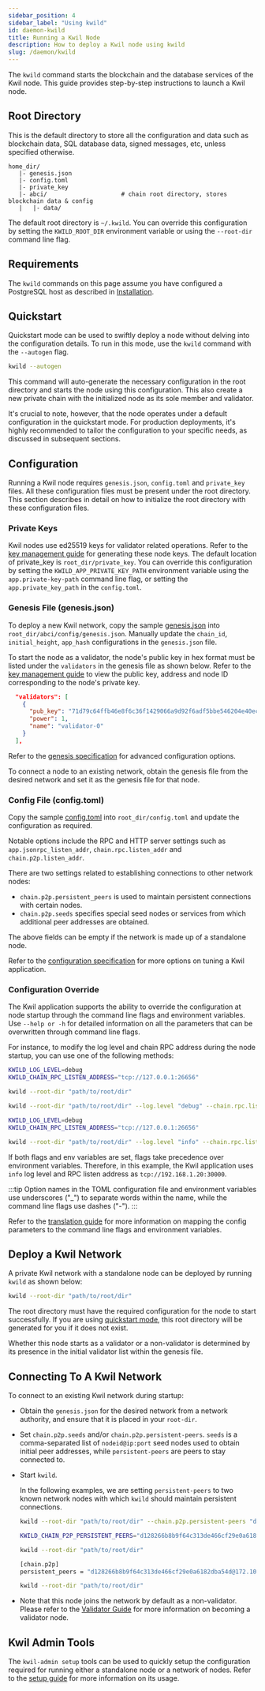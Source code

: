 ```yaml
---
sidebar_position: 4
sidebar_label: "Using kwild"
id: daemon-kwild
title: Running a Kwil Node
description: How to deploy a Kwil node using kwild
slug: /daemon/kwild
---
```


The `kwild` command starts the blockchain and the database services of the Kwil node. This guide provides step-by-step instructions to launch a Kwil node.

## Root Directory

This is the default directory to store all the configuration and data such as blockchain data, SQL database data, signed messages, etc, unless specified otherwise.

```text
home_dir/
   |- genesis.json 
   |- config.toml
   |- private_key         
   |- abci/                     # chain root directory, stores blockchain data & config
   |   |- data/ 
```

The default root directory is `~/.kwild`. You can override this configuration by setting the `KWILD_ROOT_DIR` environment variable or using the `--root-dir` command line flag.

## Requirements

The `kwild` commands on this page assume you have configured a PostgreSQL host
as described in [Installation](/docs/daemon/installation).

## Quickstart

Quickstart mode can be used to swiftly deploy a node without delving into the configuration details.  To run in this mode, use the `kwild` command with the `--autogen` flag.

```bash
kwild --autogen
```

This command will auto-generate the necessary configuration in the root directory and starts the node using this configuration. This also create a new private chain with the initialized node as its sole member and validator.

It's crucial to note, however, that the node operates under a default configuration in the quickstart mode. For production deployments, it's highly recommended to tailor the configuration to your specific needs, as discussed in subsequent sections.

## Configuration

Running a Kwil node requires `genesis.json`, `config.toml` and `private_key` files. All these configuration files must be present under the root directory. This section describes in detail on how to initialize the root directory with these configuration files.

### Private Keys

Kwil nodes use ed25519 keys for validator related operations. Refer to the [key management guide](/docs/admin/keys#generation) for generating these node keys. The default location of private_key is `root_dir/private_key`. You can override this configuration by setting the `KWILD_APP_PRIVATE_KEY_PATH` environment variable using the `app.private-key-path` command line flag, or
setting the `app.private_key_path` in the `config.toml`.

### Genesis File (genesis.json)

To deploy a new Kwil network, copy the sample [genesis.json](/docs/daemon/config/genesis#complete-genesis-configuration) into `root_dir/abci/config/genesis.json`. Manually update the `chain_id`, `initial_height`, `app_hash` configurations in the `genesis.json` file.

To start the node as a validator, the node's public key in hex format must be listed under the `validators` in the genesis file as shown below. Refer to the [key management guide](/docs/admin/keys#key-information) to view the public key, address and node ID corresponding to the node's private key.

```json title="Genesis Validators"
  "validators": [
    {
      "pub_key": "71d79c64ffb46e8f6c36f1429066a9d92f6adf5bbe546204e40ec5559478b6aa",
      "power": 1,
      "name": "validator-0"
    }
  ],
```

Refer to the [genesis specification](/docs/daemon/config/genesis#advanced-configurations) for advanced configuration options.

To connect a node to an existing network, obtain the genesis file from the desired network and set it as the genesis file for that node.

### Config File (config.toml)

Copy the sample [config.toml](/docs/daemon/config/settings#sample-configtoml) into `root_dir/config.toml` and update the configuration as required.

Notable options include the RPC and HTTP server settings such as `app.jsonrpc_listen_addr`, `chain.rpc.listen_addr` and `chain.p2p.listen_addr`.

There are two settings related to establishing connections to other network nodes:

- `chain.p2p.persistent_peers` is used to maintain persistent connections with certain nodes.
- `chain.p2p.seeds` specifies special seed nodes or services from which additional peer addresses are obtained.

The above fields can be empty if the network is made up of a standalone node.

Refer to the [configuration specification](/docs/daemon/config/settings) for more options on tuning a Kwil application.

### Configuration Override

The Kwil application supports the ability to override the configuration at node startup through the command line flags and environment variables.
Use `--help or -h` for detailed information on all the parameters that can be overwritten through command line flags.

For instance, to modify the log level and chain RPC address during the node startup, you can use one of the following methods:

```bash title="Environment variable"
KWILD_LOG_LEVEL=debug
KWILD_CHAIN_RPC_LISTEN_ADDRESS="tcp://127.0.0.1:26656"

kwild --root-dir "path/to/root/dir"
```

```bash title="Command line flags"
kwild --root-dir "path/to/root/dir" --log.level "debug" --chain.rpc.listen-addr "tcp://127.0.0.1:26656"
```

```bash title="Both environment and command line flags"
KWILD_LOG_LEVEL=debug
KWILD_CHAIN_RPC_LISTEN_ADDRESS="tcp://127.0.0.1:26656"

kwild --root-dir "path/to/root/dir" --log.level "info" --chain.rpc.listen-addr "tcp://192.168.1.20:30000"
```

If both flags and env variables are set, flags take precedence over environment variables. Therefore, in this example, the Kwil application uses `info` log level and RPC listen address as `tcp://192.168.1.20:30000`.

:::tip
Option names in the TOML configuration file and environment variables use underscores ("_") to separate words within the name, while the command line flags use dashes ("-").
:::

Refer to the [translation guide](/docs/daemon/config/settings#config-override) for more information on mapping the config parameters to the command line flags and environment variables.

## Deploy a Kwil Network

A private Kwil network with a standalone node can be deployed by running `kwild` as shown below:

```bash
kwild --root-dir "path/to/root/dir"
```

The root directory must have the required configuration for the node to start successfully. If you are using [quickstart mode](/docs/daemon/kwild#quickstart), this root directory will be generated for you if it does not exist.

Whether this node starts as a validator or a non-validator is determined by its presence in the initial validator list within the genesis file.

## Connecting To A Kwil Network

To connect to an existing Kwil network during startup:

- Obtain the `genesis.json` for the desired network from a network authority, and ensure that it is placed in your `root-dir`.
- Set `chain.p2p.seeds` and/or `chain.p2p.persistent-peers`. `seeds` is a comma-separated list of `nodeid@ip:port` seed nodes used to obtain initial peer addresses, while `persistent-peers` are peers to stay connected to.
- Start `kwild`.

  In the following examples, we are setting `persistent-peers` to two known network nodes with which `kwild` should maintain persistent connections.

  ```bash title="Command line flag:  --chain.p2p.persistent-peers"
  kwild --root-dir "path/to/root/dir" --chain.p2p.persistent-peers "d128266b8b9f64c313de466cf29e0a6182dba54d@172.10.100.2:26656,9440f4a8059cf7ff31454973c4f9c68de65fe526@172.10.100.3:26656"
  ```

  ```bash title="Environment variable:  KWILD_CHAIN_P2P_PERSISTENT_PEERS"
  KWILD_CHAIN_P2P_PERSISTENT_PEERS="d128266b8b9f64c313de466cf29e0a6182dba54d@172.10.100.2:26656,9440f4a8059cf7ff31454973c4f9c68de65fe526@172.10.100.3:26656"

  kwild --root-dir "path/to/root/dir"
  ```

  ```bash title="persistent_peers option in config.toml"
  [chain.p2p]
  persistent_peers = "d128266b8b9f64c313de466cf29e0a6182dba54d@172.10.100.2:26656,9440f4a8059cf7ff31454973c4f9c68de65fe526@172.10.100.3:26656"

  kwild --root-dir "path/to/root/dir"
  ```

- Note that this node joins the network by default as a non-validator. Please refer to the [Validator Guide](/docs/node/tutorial) for more information on becoming a validator node.

## Kwil Admin Tools

The `kwil-admin setup` tools can be used to quickly setup the configuration required for running either a standalone node or a network of nodes. Refer to the [setup guide](/docs/admin/setup#quick-setup-of-a-single-kwil-node) for more information on its usage.

